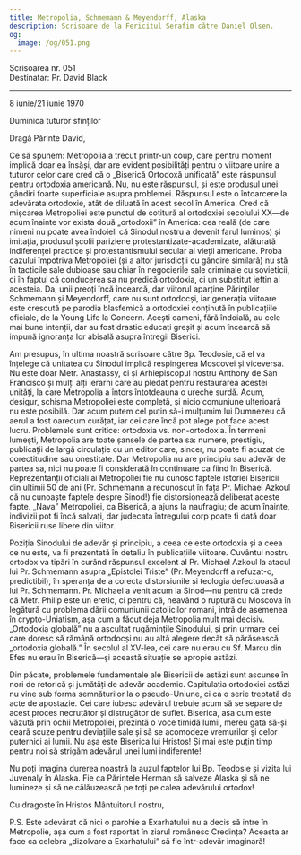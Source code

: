 ```yaml
---
title: Metropolia, Schmemann & Meyendorff, Alaska
description: Scrisoare de la Fericitul Serafim către Daniel Olsen.
og:
  image: /og/051.png
---
```


<div style={{textAlign:'right', fontFamily:'monospace'}}>Scrisoarea nr. 051</div>
<div style={{textAlign:'left', fontFamily:'monospace'}}>Destinatar: Pr. David Black</div>

---

8 iunie/21 iunie 1970

Duminica tuturor sfinților

Dragă Părinte David,

Ce să spunem: Metropolia a trecut printr-un coup, care pentru moment implică doar ea însăși, dar are evident posibilități pentru o viitoare unire a tuturor celor care cred că o „Biserică Ortodoxă unificată” este răspunsul pentru ortodoxia americană. Nu, nu este răspunsul, și este produsul unei gândiri foarte superficiale asupra problemei. Răspunsul este o întoarcere la adevărata ortodoxie, atât de diluată în acest secol în America. Cred că mișcarea Metropoliei este punctul de cotitură al ortodoxiei secolului XX—de acum înainte vor exista două „ortodoxii” în America: cea reală (de care nimeni nu poate avea îndoieli că Sinodul nostru a devenit farul luminos) și imitația, produsul școlii pariziene protestantizate-academizate, alăturată indiferenței practice și protestantismului secular al vieții americane. Proba cazului împotriva Metropoliei (și a altor jurisdicții cu gândire similară) nu stă în tacticile sale dubioase sau chiar în negocierile sale criminale cu sovieticii, ci în faptul că conducerea sa nu predică ortodoxia, ci un substitut ieftin al acesteia. Da, unii preoți încă încearcă, dar viitorul aparține Părinților Schmemann și Meyendorff, care nu sunt ortodocși, iar generația viitoare este crescută pe parodia blasfemică a ortodoxiei conținută în publicațiile oficiale, de la Young Life la Concern. Acești oameni, fără îndoială, au cele mai bune intenții, dar au fost drastic educați greșit și acum încearcă să impună ignoranța lor abisală asupra întregii Biserici.

Am presupus, în ultima noastră scrisoare către Bp. Teodosie, că el va înțelege că unitatea cu Sinodul implică respingerea Moscovei și viceversa. Nu este doar Metr. Anastassy, ci și Arhiepiscopul nostru Anthony de San Francisco și mulți alți ierarhi care au pledat pentru restaurarea acestei unități, la care Metropolia a întors întotdeauna o ureche surdă. Acum, desigur, schisma Metropoliei este completă, și nicio comuniune ulterioară nu este posibilă. Dar acum putem cel puțin să-i mulțumim lui Dumnezeu că aerul a fost oarecum curățat, iar cei care încă pot alege pot face acest lucru. Problemele sunt critice: ortodoxia vs. non-ortodoxia. În termeni lumești, Metropolia are toate șansele de partea sa: numere, prestigiu, publicații de largă circulație cu un editor care, sincer, nu poate fi acuzat de corectitudine sau onestitate. Dar Metropolia nu are principiu sau adevăr de partea sa, nici nu poate fi considerată în continuare ca fiind în Biserică. Reprezentanții oficiali ai Metropoliei fie nu cunosc faptele istoriei Bisericii din ultimii 50 de ani (Pr. Schmemann a recunoscut în fața Pr. Michael Azkoul că nu cunoaște faptele despre Sinod!) fie distorsionează deliberat aceste fapte. „Nava” Metropoliei, ca Biserică, a ajuns la naufragiu; de acum înainte, indivizii pot fi încă salvați, dar judecata întregului corp poate fi dată doar Bisericii ruse libere din viitor.

Poziția Sinodului de adevăr și principiu, a ceea ce este ortodoxia și a ceea ce nu este, va fi prezentată în detaliu în publicațiile viitoare. Cuvântul nostru ortodox va tipări în curând răspunsul excelent al Pr. Michael Azkoul la atacul lui Pr. Schmemann asupra „Epistolei Triste” (Pr. Meyendorff a refuzat-o, predictibil), în speranța de a corecta distorsiunile și teologia defectuoasă a lui Pr. Schmemann. Pr. Michael a venit acum la Sinod—nu pentru că crede că Metr. Philip este un eretic, ci pentru că, neavând o ruptură cu Moscova în legătură cu problema dării comuniunii catolicilor romani, intră de asemenea în crypto-Uniatism, așa cum a făcut deja Metropolia mult mai decisiv. „Ortodoxia globală” nu a ascultat rugămințile Sinodului, și prin urmare cei care doresc să rămână ortodocși nu au altă alegere decât să părăsească „ortodoxia globală.” În secolul al XV-lea, cei care nu erau cu Sf. Marcu din Efes nu erau în Biserică—și această situație se apropie astăzi.

Din păcate, problemele fundamentale ale Bisericii de astăzi sunt ascunse în nori de retorică și jumătăți de adevăr academic. Capitulația ortodoxiei astăzi nu vine sub forma semnăturilor la o pseudo-Uniune, ci ca o serie treptată de acte de apostazie. Cei care iubesc adevărul trebuie acum să se separe de acest proces necruțător și distrugător de suflet. Biserica, așa cum este văzută prin ochii Metropoliei, prezintă o voce timidă lumii, mereu gata să-și ceară scuze pentru deviațiile sale și să se acomodeze vremurilor și celor puternici ai lumii. Nu așa este Biserica lui Hristos! Și mai este puțin timp pentru noi să strigăm adevărul unei lumi indiferente!

Nu poți imagina durerea noastră la auzul faptelor lui Bp. Teodosie și vizita lui Juvenaly în Alaska. Fie ca Părintele Herman să salveze Alaska și să ne lumineze și să ne călăuzească pe toți pe calea adevărului ortodox!

Cu dragoste în Hristos Mântuitorul nostru,

P.S. Este adevărat că nici o parohie a Exarhatului nu a decis să intre în Metropolie, așa cum a fost raportat în ziarul românesc Credința? Aceasta ar face ca celebra „dizolvare a Exarhatului” să fie într-adevăr imaginară!

